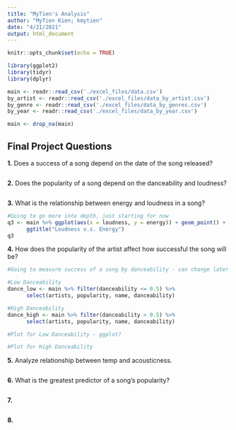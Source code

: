 ```yaml
---
title: "MyTien's Analysis"
author: "MyTien Kien; kmytien"
date: "4/21/2021"
output: html_document
---
```


```r
knitr::opts_chunk$set(echo = TRUE)
```

```r
library(ggplot2)
library(tidyr)
library(dplyr)

main <- readr::read_csv('./excel_files/data.csv')
by_artist <- readr::read_csv('./excel_files/data_by_artist.csv')
by_genre <- readr::read_csv('./excel_files/data_by_genres.csv')
by_year <- readr::read_csv('./excel_files/data_by_year.csv')

main <- drop_na(main)
```

## Final Project Questions

**1.** Does a success of a song depend on the date of the song released?
```r

```


**2.** Does the popularity of a song depend on the danceability and loudness?
```r

```


**3.** What is the relationship between energy and loudness in a song?
```r
#Going to go more into depth, just starting for now
q3 <- main %>% ggplot(aes(x = loudness, y = energy)) + geom_point() +
      ggtitle("Loudness v.s. Energy")
q3
```


**4.** How does the popularity of the artist affect how successful the song will be?
```r
#Going to measure success of a song by danceability - can change later if needed

#Low Danceability
dance_low <- main %>% filter(danceability <= 0.5) %>%
      select(artists, popularity, name, danceability)

#High Danceability
dance_high <- main %>% filter(danceability > 0.5) %>%
      select(artists, popularity, name, danceability)
```

```r
#Plot for Low Danceability - ggplot?

#Plot for High Danceability

```


**5.** Analyze relationship between temp and acousticness.
```r

```


**6.** What is the greatest predictor of a song's popularity?
```r

```


**7.**
```r

```


**8.**
```r

```

